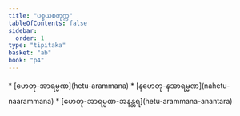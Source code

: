 ```yaml
---
title: "ပစ္စယစတုက္က"
tableOfContents: false
sidebar:
  order: 1
type: "tipitaka"
basket: "ab"
book: "p4"
---
```



<DynamicBreadcrumb />



<TableOfContents book="p4">
* [ဟေတု-အာရမ္မဏ](hetu-arammana)
* [နဟေတု-နအာရမ္မဏ](nahetu-naarammana)
* [ဟေတု-အာရမ္မဏ-အနန္တရ](hetu-arammana-anantara)
</TableOfContents>